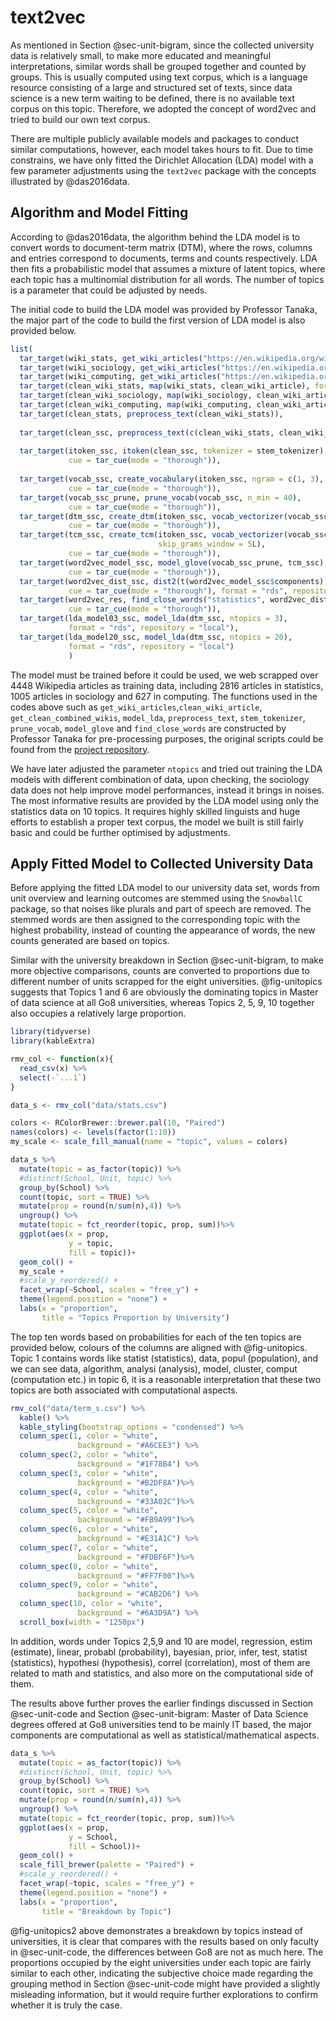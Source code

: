 # text2vec

As mentioned in Section @sec-unit-bigram, since the collected university data is relatively small, to make more educated and meaningful interpretations, similar words shall be grouped together and counted by groups. This is usually computed using text corpus, which is a language resource consisting of a large and structured set of texts, since data science is a new term waiting to be defined, there is no available text corpus on this topic. Therefore, we adopted the concept of word2vec and tried to build our own text corpus.

There are multiple publicly available models and packages to conduct similar computations, however, each model takes hours to fit. Due to time constrains, we have only fitted the Dirichlet Allocation (LDA) model with a few parameter adjustments using the `text2vec` package with the concepts illustrated by @das2016data. 

## Algorithm and Model Fitting

According to @das2016data, the algorithm behind the LDA model is to convert words to document-term matrix (DTM), where the rows, columns and entries correspond to documents, terms and counts respectively. LDA then fits a probabilistic model that assumes a mixture of latent topics, where each topic has a multinomial distribution for all words. The number of topics is a parameter that could be adjusted by needs.

The initial code to build the LDA model was provided by Professor Tanaka, the major part of the code to build the first version of LDA model is also provided below.

```.r
list(
  tar_target(wiki_stats, get_wiki_articles("https://en.wikipedia.org/wiki/List_of_statistics_articles")),
  tar_target(wiki_sociology, get_wiki_articles("https://en.wikipedia.org/wiki/Index_of_sociology_articles")),
  tar_target(wiki_computing, get_wiki_articles("https://en.wikipedia.org/wiki/Index_of_computing_articles")),
  tar_target(clean_wiki_stats, map(wiki_stats, clean_wiki_article), format = "rds", repository = "local"),
  tar_target(clean_wiki_sociology, map(wiki_sociology, clean_wiki_article), format = "rds", repository = "local"),
  tar_target(clean_wiki_computing, map(wiki_computing, clean_wiki_article), format = "rds", repository = "local"),
  tar_target(clean_stats, preprocess_text(clean_wiki_stats)),
  
  tar_target(clean_ssc, preprocess_text(c(clean_wiki_stats, clean_wiki_sociology, clean_wiki_computing))),
  
  tar_target(itoken_ssc, itoken(clean_ssc, tokenizer = stem_tokenizer),
             cue = tar_cue(mode = "thorough")),
 
  tar_target(vocab_ssc, create_vocabulary(itoken_ssc, ngram = c(1, 3), stopwords = stopwords::stopwords()),
             cue = tar_cue(mode = "thorough")),
  tar_target(vocab_ssc_prune, prune_vocab(vocab_ssc, n_min = 40),
             cue = tar_cue(mode = "thorough")),
  tar_target(dtm_ssc, create_dtm(itoken_ssc, vocab_vectorizer(vocab_ssc_prune)),
             cue = tar_cue(mode = "thorough")),
  tar_target(tcm_ssc, create_tcm(itoken_ssc, vocab_vectorizer(vocab_ssc_prune), 
                                 skip_grams_window = 5L),
             cue = tar_cue(mode = "thorough")),
  tar_target(word2vec_model_ssc, model_glove(vocab_ssc_prune, tcm_ssc),
             cue = tar_cue(mode = "thorough")),
  tar_target(word2vec_dist_ssc, dist2(t(word2vec_model_ssc$components), method = "cosine"),
             cue = tar_cue(mode = "thorough"), format = "rds", repository = "local"),
  tar_target(word2vec_res, find_close_words("statistics", word2vec_dist_ssc, 10),
             cue = tar_cue(mode = "thorough")),
  tar_target(lda_model03_ssc, model_lda(dtm_ssc, ntopics = 3),
             format = "rds", repository = "local"),
  tar_target(lda_model20_ssc, model_lda(dtm_ssc, ntopics = 20),
             format = "rds", repository = "local")
             )
```

The model must be trained before it could be used, we web scrapped over 4448 Wikipedia articles as training data, including 2816 articles in statistics, 1005 articles in sociology and 627 in computing. The functions used in the codes above such as `get_wiki_articles`,`clean_wiki_article`, `get_clean_combined_wikis`,  `model_lda`, `preprocess_text`, `stem_tokenizer`, `prune_vocab`, `model_glove` and `find_close_words` are constructed by Professor Tanaka for pre-processing purposes, the original scripts could be found from the [project repository](https://github.com/numbats/datasci-courses).

We have later adjusted the parameter `ntopics` and tried out training the LDA models with different combination of data, upon checking, the sociology data does not help improve model performances, instead it brings in noises. The most informative results are provided by the LDA model using only the statistics data on 10 topics. It requires highly skilled linguists and huge efforts to establish a proper text corpus, the model we built is still fairly basic and could be further optimised by adjustments.

## Apply Fitted Model to Collected University Data

Before applying the fitted LDA model to our university data set, words from unit overview and learning outcomes are stemmed using the `SnowballC` package, so that noises like plurals and part of speech are removed. The stemmed words are then assigned to the corresponding topic with the highest probability, instead of counting the appearance of words, the new counts generated are based on topics.

Similar with the university breakdown in Section @sec-unit-bigram, to make more objective comparisons, counts are converted to proportions due to different number of units scrapped for the eight universities. @fig-unitopics suggests that Topics 1 and 6 are obviously the dominating topics in Master of data science at all Go8 universities, whereas Topics 2, 5, 9, 10 together also occupies a relatively large proportion. 

```r
library(tidyverse)
library(kableExtra)

rmv_col <- function(x){
  read_csv(x) %>% 
  select(-`...1`)
}

data_s <- rmv_col("data/stats.csv")

colors <- RColorBrewer::brewer.pal(10, "Paired")
names(colors) <- levels(factor(1:10))
my_scale <- scale_fill_manual(name = "topic", values = colors)   

```

```r
data_s %>% 
  mutate(topic = as_factor(topic)) %>% 
  #distinct(School, Unit, topic) %>% 
  group_by(School) %>% 
  count(topic, sort = TRUE) %>%
  mutate(prop = round(n/sum(n),4)) %>% 
  ungroup() %>% 
  mutate(topic = fct_reorder(topic, prop, sum))%>% 
  ggplot(aes(x = prop,
             y = topic,
             fill = topic))+
  geom_col() +
  my_scale +
  #scale_y_reordered() +
  facet_wrap(~School, scales = "free_y") +
  theme(legend.position = "none") +
  labs(x = "proportion",
       title = "Topics Proportion by University")
```

The top ten words based on probabilities for each of the ten topics are provided below, colours of the columns are aligned with @fig-unitopics. Topic 1 contains words like statist (statistics), data, popul (population), and we can see data, algorithm, analysi (analysis), model, cluster, comput (computation etc.) in topic 6, it is a reasonable interpretation that these two topics are both associated with computational aspects.

```r
rmv_col("data/term_s.csv") %>% 
  kable() %>% 
  kable_styling(bootstrap_options = "condensed") %>% 
  column_spec(1, color = "white",
               background = "#A6CEE3") %>% 
  column_spec(2, color = "white",
               background = "#1F78B4") %>% 
  column_spec(3, color = "white",
               background = "#B2DF8A")%>% 
  column_spec(4, color = "white",
               background = "#33A02C")%>% 
  column_spec(5, color = "white",
               background = "#FB9A99")%>% 
  column_spec(6, color = "white",
               background = "#E31A1C") %>% 
  column_spec(7, color = "white",
               background = "#FDBF6F")%>% 
  column_spec(8, color = "white",
               background = "#FF7F00")%>% 
  column_spec(9, color = "white",
               background = "#CAB2D6") %>%
  column_spec(10, color = "white",
               background = "#6A3D9A") %>% 
  scroll_box(width = "1250px")
```


In addition, words under Topics 2,5,9 and 10 are model, regression, estim (estimate), linear, probabl (probability), bayesian, prior, infer, test, statist (statistics), hypothesi (hypothesis), correl (correlation), most of them are related to math and statistics, and also more on the computational side of them. 

The results above further proves the earlier findings discussed in Section @sec-unit-code and Section @sec-unit-bigram: Master of Data Science degrees offered at Go8 universities tend to be mainly IT based, the major components are computational as well as statistical/mathematical aspects. 

```r
data_s %>% 
  mutate(topic = as_factor(topic)) %>% 
  #distinct(School, Unit, topic) %>% 
  group_by(School) %>% 
  count(topic, sort = TRUE) %>%
  mutate(prop = round(n/sum(n),4)) %>% 
  ungroup() %>% 
  mutate(topic = fct_reorder(topic, prop, sum))%>% 
  ggplot(aes(x = prop,
             y = School,
             fill = School))+
  geom_col() +
  scale_fill_brewer(palette = "Paired") +
  #scale_y_reordered() +
  facet_wrap(~topic, scales = "free_y") +
  theme(legend.position = "none") +
  labs(x = "proportion",
       title = "Breakdown by Topic")
```


@fig-unitopics2 above demonstrates a breakdown by topics instead of universities, it is clear that compares with the results based on only faculty in @sec-unit-code, the differences between Go8 are not as much here. The proportions occupied by the eight universities under each topic are fairly similar to each other, indicating the subjective choice made regarding the grouping method in Section @sec-unit-code might have provided a slightly misleading information, but it would require further explorations to confirm whether it is truly the case.

 
